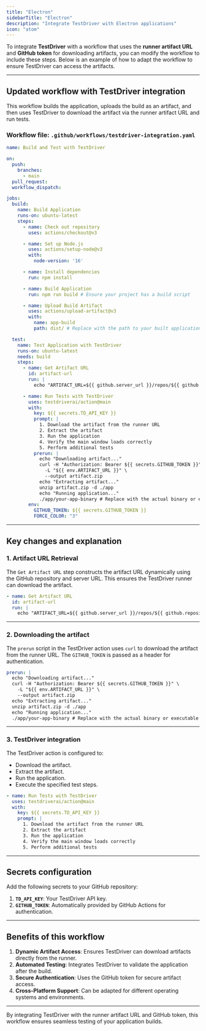```yaml
---
title: "Electron"
sidebarTitle: "Electron"
description: "Integrate TestDriver with Electron applications"
icon: "atom"
---
```


To integrate **TestDriver** with a workflow that uses the **runner artifact URL** and **GitHub token** for downloading artifacts, you can modify the workflow to include these steps. Below is an example of how to adapt the workflow to ensure TestDriver can access the artifacts.

---

## Updated workflow with TestDriver integration

This workflow builds the application, uploads the build as an artifact, and then uses TestDriver to download the artifact via the runner artifact URL and run tests.

### Workflow file: `.github/workflows/testdriver-integration.yaml`
```yaml
name: Build and Test with TestDriver

on:
  push:
    branches:
      - main
  pull_request:
  workflow_dispatch:

jobs:
  build:
    name: Build Application
    runs-on: ubuntu-latest
    steps:
      - name: Check out repository
        uses: actions/checkout@v3

      - name: Set up Node.js
        uses: actions/setup-node@v3
        with:
          node-version: '16'

      - name: Install dependencies
        run: npm install

      - name: Build Application
        run: npm run build # Ensure your project has a build script

      - name: Upload Build Artifact
        uses: actions/upload-artifact@v3
        with:
          name: app-build
          path: dist/ # Replace with the path to your built application

  test:
    name: Test Application with TestDriver
    runs-on: ubuntu-latest
    needs: build
    steps:
      - name: Get Artifact URL
        id: artifact-url
        run: |
          echo "ARTIFACT_URL=${{ github.server_url }}/repos/${{ github.repository }}/actions/artifacts" >> $GITHUB_ENV

      - name: Run Tests with TestDriver
        uses: testdriverai/action@main
        with:
          key: ${{ secrets.TD_API_KEY }}
          prompt: |
            1. Download the artifact from the runner URL
            2. Extract the artifact
            3. Run the application
            4. Verify the main window loads correctly
            5. Perform additional tests
          prerun: |
            echo "Downloading artifact..."
            curl -H "Authorization: Bearer ${{ secrets.GITHUB_TOKEN }}" \
              -L "${{ env.ARTIFACT_URL }}" \
              --output artifact.zip
            echo "Extracting artifact..."
            unzip artifact.zip -d ./app
            echo "Running application..."
            ./app/your-app-binary # Replace with the actual binary or executable path
        env:
          GITHUB_TOKEN: ${{ secrets.GITHUB_TOKEN }}
          FORCE_COLOR: "3"

```

---

## Key changes and explanation

### 1. **Artifact URL Retrieval**
The `Get Artifact URL` step constructs the artifact URL dynamically using the GitHub repository and server URL. This ensures the TestDriver runner can download the artifact.
```yaml
- name: Get Artifact URL
  id: artifact-url
  run: |
    echo "ARTIFACT_URL=${{ github.server_url }}/repos/${{ github.repository }}/actions/artifacts" >> $GITHUB_ENV

```

---

### 2. **Downloading the artifact**
The `prerun` script in the TestDriver action uses `curl` to download the artifact from the runner URL. The `GITHUB_TOKEN` is passed as a header for authentication.
```yaml
prerun: |
  echo "Downloading artifact..."
  curl -H "Authorization: Bearer ${{ secrets.GITHUB_TOKEN }}" \
    -L "${{ env.ARTIFACT_URL }}" \
    --output artifact.zip
  echo "Extracting artifact..."
  unzip artifact.zip -d ./app
  echo "Running application..."
  ./app/your-app-binary # Replace with the actual binary or executable path

```

---

### 3. **TestDriver integration**
The TestDriver action is configured to:
- Download the artifact.
- Extract the artifact.
- Run the application.
- Execute the specified test steps.
```yaml
- name: Run Tests with TestDriver
  uses: testdriverai/action@main
  with:
    key: ${{ secrets.TD_API_KEY }}
    prompt: |
      1. Download the artifact from the runner URL
      2. Extract the artifact
      3. Run the application
      4. Verify the main window loads correctly
      5. Perform additional tests

```

---

## Secrets configuration

Add the following secrets to your GitHub repository:
1. **`TD_API_KEY`**: Your TestDriver API key.
2. **`GITHUB_TOKEN`**: Automatically provided by GitHub Actions for authentication.

---

## Benefits of this workflow

1. **Dynamic Artifact Access**: Ensures TestDriver can download artifacts directly from the runner.
2. **Automated Testing**: Integrates TestDriver to validate the application after the build.
3. **Secure Authentication**: Uses the GitHub token for secure artifact access.
4. **Cross-Platform Support**: Can be adapted for different operating systems and environments.

---

By integrating TestDriver with the runner artifact URL and GitHub token, this workflow ensures seamless testing of your application builds.
